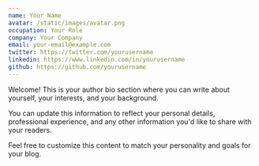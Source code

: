 ```yaml
---
name: Your Name
avatar: /static/images/avatar.png
occupation: Your Role
company: Your Company
email: your-email@example.com
twitter: https://twitter.com/yourusername
linkedin: https://www.linkedin.com/in/yourusername
github: https://github.com/yourusername
---
```


Welcome! This is your author bio section where you can write about yourself, your interests, and your background.

You can update this information to reflect your personal details, professional experience, and any other information you'd like to share with your readers.

Feel free to customize this content to match your personality and goals for your blog.
